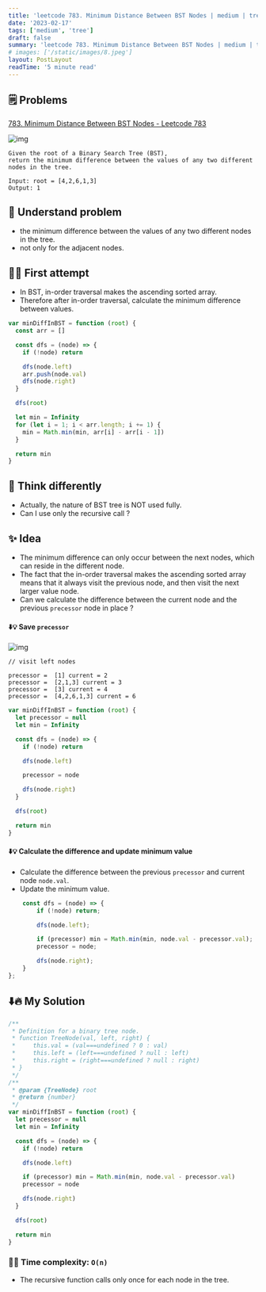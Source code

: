 ```yaml
---
title: 'leetcode 783. Minimum Distance Between BST Nodes | medium | tree | javascript'
date: '2023-02-17'
tags: ['medium', 'tree']
draft: false
summary: 'leetcode 783. Minimum Distance Between BST Nodes | medium | tree | javascript'
# images: ['/static/images/8.jpeg']
layout: PostLayout
readTime: '5 minute read'
---
```


## 🗒️ Problems

[783. Minimum Distance Between BST Nodes - Leetcode 783](https://leetcode.com/problems/minimum-distance-between-bst-nodes/)

![img](https://assets.leetcode.com/uploads/2021/02/05/bst1.jpg)

```
Given the root of a Binary Search Tree (BST),
return the minimum difference between the values of any two different nodes in the tree.
```

```
Input: root = [4,2,6,1,3]
Output: 1
```

## 🤔 Understand problem

- the minimum difference between the values of any two different nodes in the tree.
- not only for the adjacent nodes.

## 🤦‍♂️ First attempt

- In BST, in-order traversal makes the ascending sorted array.
- Therefore after in-order traversal, calculate the minimum difference between values.

```javascript
var minDiffInBST = function (root) {
  const arr = []

  const dfs = (node) => {
    if (!node) return

    dfs(node.left)
    arr.push(node.val)
    dfs(node.right)
  }

  dfs(root)

  let min = Infinity
  for (let i = 1; i < arr.length; i += 1) {
    min = Math.min(min, arr[i] - arr[i - 1])
  }

  return min
}
```

## 🥳 Think differently

- Actually, the nature of BST tree is NOT used fully.
- Can I use only the recursive call ?

## ✨ Idea

- The minimum difference can only occur between the next nodes, which can reside in the different node.
- The fact that the in-order traversal makes the ascending sorted array means that it always visit the previous node, and then visit the next larger value node.
- Can we calculate the difference between the current node and the previous `precessor` node in place ?

#### ⬇️💡 Save `precessor`

![img](https://assets.leetcode.com/uploads/2021/02/05/bst1.jpg)

```
// visit left nodes

precessor =  [1] current = 2
precessor =  [2,1,3] current = 3
precessor =  [3] current = 4
precessor =  [4,2,6,1,3] current = 6
```

```javascript
var minDiffInBST = function (root) {
  let precessor = null
  let min = Infinity

  const dfs = (node) => {
    if (!node) return

    dfs(node.left)

    precessor = node

    dfs(node.right)
  }

  dfs(root)

  return min
}
```

#### ⬇️💡 Calculate the difference and update minimum value

- Calculate the difference between the previous `precessor` and current node `node.val`.
- Update the minimum value.

```javascript
    const dfs = (node) => {
        if (!node) return;

        dfs(node.left);

        if (precessor) min = Math.min(min, node.val - precessor.val);
        precessor = node;

        dfs(node.right);
    }
};
```

## ⬇️🔥 My Solution

```javascript
/**
 * Definition for a binary tree node.
 * function TreeNode(val, left, right) {
 *     this.val = (val===undefined ? 0 : val)
 *     this.left = (left===undefined ? null : left)
 *     this.right = (right===undefined ? null : right)
 * }
 */
/**
 * @param {TreeNode} root
 * @return {number}
 */
var minDiffInBST = function (root) {
  let precessor = null
  let min = Infinity

  const dfs = (node) => {
    if (!node) return

    dfs(node.left)

    if (precessor) min = Math.min(min, node.val - precessor.val)
    precessor = node

    dfs(node.right)
  }

  dfs(root)

  return min
}
```

### 🙆‍♂️ Time complexity: `O(n)`

- The recursive function calls only once for each node in the tree.

